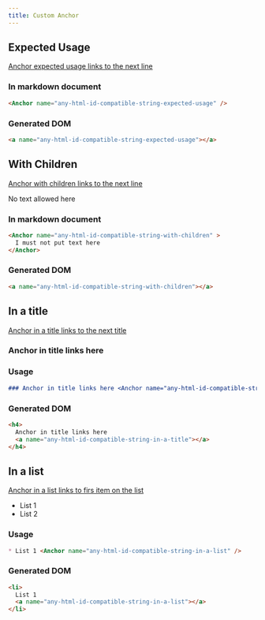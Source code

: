 ```yaml
---
title: Custom Anchor
---
```


## Expected Usage

[Anchor expected usage links to the next line](#any-html-id-compatible-string-expected-usage)

<Anchor name="any-html-id-compatible-string-expected-usage"/>

### In markdown document

```md
<Anchor name="any-html-id-compatible-string-expected-usage" />
```

### Generated DOM

```html
<a name="any-html-id-compatible-string-expected-usage"></a>
```

## With Children

[Anchor with children links to the next line](#any-html-id-compatible-string-with-children)

<Anchor name="any-html-id-compatible-string-with-children" >No text allowed here</Anchor>

### In markdown document

```md
<Anchor name="any-html-id-compatible-string-with-children" >
  I must not put text here
</Anchor>
```

### Generated DOM

```html
<a name="any-html-id-compatible-string-with-children"></a>
```

## In a title

[Anchor in a title links to the next title](#any-html-id-compatible-string-in-a-title)

### Anchor in title links here <Anchor name="any-html-id-compatible-string-in-a-title" />

### Usage
```md
### Anchor in title links here <Anchor name="any-html-id-compatible-string-in-a-title" />
```

### Generated DOM

```html
<h4>
  Anchor in title links here
  <a name="any-html-id-compatible-string-in-a-title"></a>
</h4>
```

## In a list

[Anchor in a list links to firs item on the list](#any-html-id-compatible-string-in-a-list)

* List 1 <Anchor name="any-html-id-compatible-string-in-a-list" />
* List 2

### Usage

```md
* List 1 <Anchor name="any-html-id-compatible-string-in-a-list" />
```

### Generated DOM

```html
<li>
  List 1
  <a name="any-html-id-compatible-string-in-a-list"></a>
</li>
```
